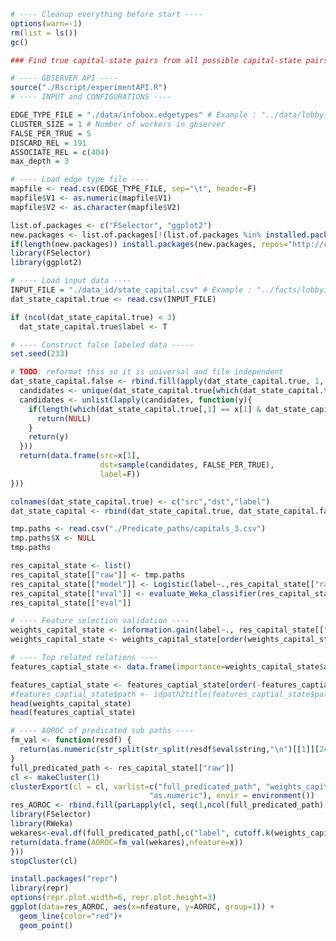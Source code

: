```r
# ---- Cleanup everything before start ----
options(warn=-1)
rm(list = ls())
gc()
```

```r
### Find true capital-state pairs from all possible capital-state pairs

# ---- GBSERVER API ----
source("./Rscript/experimentAPI.R")
# ---- INPUT and CONFIGURATIONS ----

EDGE_TYPE_FILE = "./data/infobox.edgetypes" # Example : "../data/lobbyist.edgetypes"
CLUSTER_SIZE = 1 # Number of workers in gbserver
FALSE_PER_TRUE = 5
DISCARD_REL = 191
ASSOCIATE_REL = c(404)
max_depth = 3

# ---- Load edge type file ----
mapfile <- read.csv(EDGE_TYPE_FILE, sep="\t", header=F)
mapfile$V1 <- as.numeric(mapfile$V1)
mapfile$V2 <- as.character(mapfile$V2)
```

```r
list.of.packages <- c("FSelector", "ggplot2")
new.packages <- list.of.packages[!(list.of.packages %in% installed.packages()[,"Package"])]
if(length(new.packages)) install.packages(new.packages, repos="http://cran.rstudio.com/")
library(FSelector)
library(ggplot2)
```

```r
# ---- Load input data ----
INPUT_FILE = "./data_id/state_capital.csv" # Example : "../facts/lobbyist/firm_payee.csv" col 1 and 2 are ids and 3 is label
dat_state_capital.true <- read.csv(INPUT_FILE)

if (ncol(dat_state_capital.true) < 3)
  dat_state_capital.true$label <- T

# ---- Construct false labeled data -----
set.seed(233)

# TODO: reformat this so it is universal and file independent
dat_state_capital.false <- rbind.fill(apply(dat_state_capital.true, 1, function(x){
  candidates <- unique(dat_state_capital.true[which(dat_state_capital.true[,1] != x[1]), 2])
  candidates <- unlist(lapply(candidates, function(y){
    if(length(which(dat_state_capital.true[,1] == x[1] & dat_state_capital.true[,2] == y) != 0)) {
      return(NULL)
    }
    return(y)
  }))
  return(data.frame(src=x[1], 
                    dst=sample(candidates, FALSE_PER_TRUE),
                    label=F))
}))

colnames(dat_state_capital.true) <- c("src","dst","label")
dat_state_capital <- rbind(dat_state_capital.true, dat_state_capital.false)
```

```r
tmp.paths <- read.csv("./Predicate_paths/capitals_3.csv")
tmp.paths$X <- NULL
tmp.paths
```

```r
res_capital_state <- list()
res_capital_state[["raw"]] <- tmp.paths
res_capital_state[["model"]] <- Logistic(label~.,res_capital_state[["raw"]])
res_capital_state[["eval"]] <- evaluate_Weka_classifier(res_capital_state[["model"]], numFolds = 10, complexity = T, class = T, seed = 233)
res_capital_state[["eval"]]
```

```r
# ---- Feature selection validation ----
weights_capital_state <- information.gain(label~., res_capital_state[["raw"]])
weights_capital_state <- weights_capital_state[order(weights_capital_state[,1], decreasing = T),,drop=F]

# ---- Top related relations ----
features_captial_state <- data.frame(importance=weights_capital_state$attr_importance, path=row.names(weights_capital_state))

features_captial_state <- features_captial_state[order(-features_captial_state$importance),]
#features_captial_state$path <- idpath2title(features_captial_state$path, mapfile)
head(weights_capital_state)
head(features_captial_state)
```

```r
# ---- AOROC of predicated sub paths ----
fm_val <- function(resdf) {
  return(as.numeric(str_split(str_split(resdf$eval$string,"\n")[[1]][24], " +")[[1]][9]))
}
full_predicated_path <- res_capital_state[["raw"]]
cl <- makeCluster(1) 
clusterExport(cl = cl, varlist=c("full_predicated_path", "weights_capital_state", "eval.df", "cutoff.k", "fm_val","str_split",
                               "as.numeric"), envir = environment())
res_AOROC <- rbind.fill(parLapply(cl, seq(1,ncol(full_predicated_path)-1,by = 5), function(x){
library(FSelector)
library(RWeka)
wekares<-eval.df(full_predicated_path[,c("label", cutoff.k(weights_capital_state, x))])
return(data.frame(AOROC=fm_val(wekares),nfeature=x))
}))
stopCluster(cl)
```

```r
install.packages("repr")
library(repr)
options(repr.plot.width=6, repr.plot.height=3)
ggplot(data=res_AOROC, aes(x=nfeature, y=AOROC, group=1)) +
  geom_line(color="red")+
  geom_point()
```


